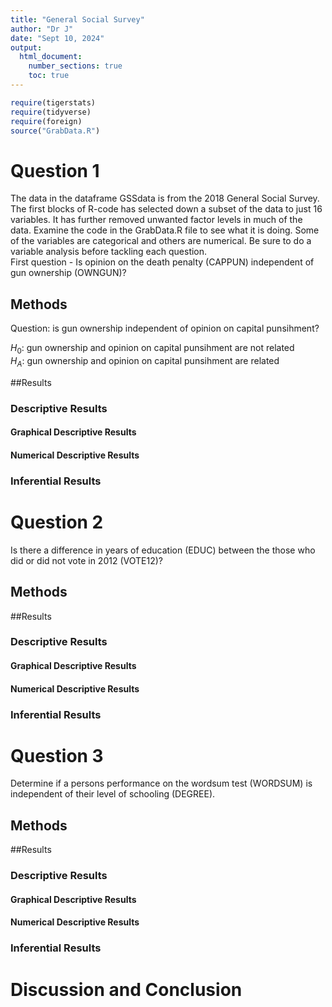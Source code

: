 ```yaml
---
title: "General Social Survey"
author: "Dr J"
date: "Sept 10, 2024"
output: 
  html_document:
    number_sections: true
    toc: true
---
```



```r
require(tigerstats)
require(tidyverse)
require(foreign)
source("GrabData.R")
```




#  Question 1

<!--In this section you explain what you are trying to show.  Where did the data come from?  What is the research or other question you are trying to answer?!-->

The data in the dataframe GSSdata is from the 2018 General Social Survey. The first blocks of R-code has selected down a subset of the data to just 16 variables. It has further removed unwanted factor levels in much of the data. Examine the code in the GrabData.R file to see what it is doing. Some of the variables are categorical and others are numerical. Be sure to do a variable analysis before tackling each question.  
First question - Is opinion on the death penalty (CAPPUN) independent of gun ownership (OWNGUN)?


## Methods

<!--Decide on your methods:  use "variable analysis" or other appropriate descriptors.  Make sure to choose at least one graphical method and at least one numerical method.!-->

Question: is gun ownership independent of opinion on capital punsihment?

$H_0$: gun ownership and opinion on capital punsihment are not related  
$H_A$: gun ownership and opinion on capital punsihment are related  

##Results

<!--Divide this section into two sub-sections:  One for your descriptive  results and one for your inferential results.!-->

### Descriptive Results

#### Graphical Descriptive Results

<!--Graphical results here.  Make sure to show your code.  Provide appropriate labels for axes, giving units if possible, and provide a good title for the graph, too.  Use the graphical results to describe the patterns if any that exist in the data as focused toward the research question!-->

#### Numerical Descriptive Results

<!--Numerical results go here. Use the numerical results to describe the patterns if any that exist in the data as focused toward the research question!-->

### Inferential Results

<!--State hypothesis clearly.  Make sure your discussion of the inferential test covers all the aspects that the test output produces, such as test statistic, p-value etc.  Make a decision about the null hypothesis, explain the assumptions on which the selected test/procedure was based, and why the chosen procedure satisfys the assumptions and is appropriate to answer the research question!-->

#  Question 2

<!--In this section you explain what you are trying to show.  Where did the data come from?  What is the research or other question you are trying to answer?!-->

Is there a difference in years of education (EDUC) between the those who did or did not vote in 2012 (VOTE12)?

## Methods

<!--Decide on your methods:  use "variable analysis" or other appropriate descriptors.  Make sure to choose at least one graphical method and at least one numerical method.!-->

##Results

<!--Divide this section into two sub-sections:  One for your descriptive  results and one for your inferential results.!-->

### Descriptive Results

#### Graphical Descriptive Results

<!--Graphical results here.  Make sure to show your code.  Provide appropriate labels for axes, giving units if possible, and provide a good title for the graph, too.  Use the graphical results to describe the patterns if any that exist in the data as focused toward the research question!-->

#### Numerical Descriptive Results

<!--Numerical results go here. Use the numerical results to describe the patterns if any that exist in the data as focused toward the research question!-->

### Inferential Results

<!--State hypothesis clearly.  Make sure your discussion of the inferential test covers all the aspects that the test output produces, such as test statistic, p-value etc.  Make a decision about the null hypothesis, explain the assumptions on which the selected test/procedure was based, and why the chosen procedure satisfys the assumptions and is appropriate to answer the research question!-->

#  Question 3

<!--In this section you explain what you are trying to show.  Where did the data come from?  What is the research or other question you are trying to answer?!-->

Determine if a persons performance on the wordsum test (WORDSUM) is independent of their level of schooling (DEGREE).

## Methods

<!--Decide on your methods:  use "variable analysis" or other appropriate descriptors.  Make sure to choose at least one graphical method and at least one numerical method.!-->

##Results

<!--Divide this section into two sub-sections:  One for your descriptive  results and one for your inferential results.!-->

### Descriptive Results

#### Graphical Descriptive Results

<!--Graphical results here.  Make sure to show your code.  Provide appropriate labels for axes, giving units if possible, and provide a good title for the graph, too.  Use the graphical results to describe the patterns if any that exist in the data as focused toward the research question!-->

#### Numerical Descriptive Results

<!--Numerical results go here. Use the numerical results to describe the patterns if any that exist in the data as focused toward the research question!-->

### Inferential Results

<!--State hypothesis clearly.  Make sure your discussion of the inferential test covers all the aspects that the test output produces, such as test statistic, p-value etc.  Make a decision about the null hypothesis, explain the assumptions on which the selected test/procedure was based, and why the chosen procedure satisfys the assumptions and is appropriate to answer the research question!-->


# Discussion and Conclusion

<!--Discussion and conclusion here.  If you found a relationship be sure to consider whether the relationship occurs because one of the variavbles causes the other, or whether they perhasps are related for some other reason.  Watch the chapter 6 videos from the GeorgeTown videos collection.!-->

